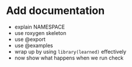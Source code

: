 # Add documentation

- explain NAMESPACE
- use roxygen skeleton
- use @export
- use @examples
- wrap up by using `library(learned)` effectively
- now show what happens when we run check

